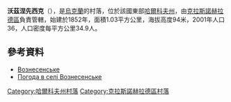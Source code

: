 {{coord|49|18|18|N|35|24|25|E|scale:100000_region:UA|display=title}}

'''沃茲涅先西克'''（{{lang-uk|Вознесенське}}），是[[烏克蘭|烏克蘭]]的村落，位於該國東部[[哈爾科夫州|哈爾科夫州]]，由[[克拉斯諾赫拉德區|克拉斯諾赫拉德區]]負責管轄，始建於1852年，面積1.03平方公里，海拔高度94米，2001年人口36，人口密度每平方公里34.9人。

==參考資料==
* [http://w1.c1.rada.gov.ua/pls/z7502/A005?rdat1=09.01.2009&rf7571=33428 Вознесенське]
* [http://weather.in.ua/ua/har'kovskaja/4327 Погода в селі Вознесенське]{{Wayback|url=http://weather.in.ua/ua/har%27kovskaja/4327 |date=20160323015652 }}

{{DEFAULTSORT:Вознесенське}}
[[Category:哈爾科夫州村落|Category:哈爾科夫州村落]]
[[Category:克拉斯諾赫拉德區村落|Category:克拉斯諾赫拉德區村落]]


{{Kharkiv-geo-stub}}